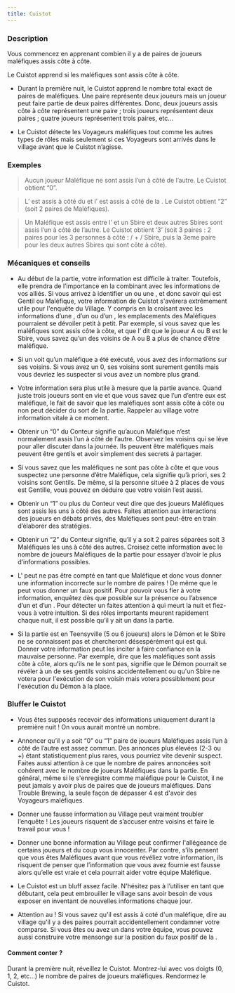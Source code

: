 ```yaml
---
title: Cuistot
---
```



<Role CUISTOT header />

### Description

Vous commencez en apprenant combien il y a de paires de joueurs maléfiques assis côte à côte.

Le Cuistot apprend si les maléfiques sont assis côte à côte. 

-	Durant la première nuit, le Cuistot apprend le nombre total exact de paires de maléfiques. Une paire représente deux joueurs mais un joueur peut faire partie de deux paires différentes. Donc, deux joueurs assis côte à côte représentent une paire ; trois joueurs représentent deux paires ; quatre joueurs représentent trois paires, etc…

-	Le Cuistot détecte les Voyageurs maléfiques tout comme les autres types de rôles mais seulement si ces Voyageurs sont arrivés dans le village avant que le Cuistot n’agisse.

### Exemples

> Aucun joueur Maléfique ne sont assis l’un à côté de l’autre. Le Cuistot obtient “0”.

> L’<Role IMP /> est assis à côté du <Role BARON /> et l’<Role EMPOISONNEUR /> est assis à côté de la <Role CROQUEUSE_D_HOMMES />. Le Cuistot obtient “2” (soit 2 paires de Maléfiques).

> Un <Role BOUC_EMISSAIRE /> Maléfique est assis entre l’<Role IMP /> et un Sbire et deux autres Sbires sont assis l’un à côté de l’autre. Le Cuistot obtient ‘3’ (soit 3 paires : 2 paires pour les 3 personnes à côté : <Role IMP /> / <Role BOUC_EMISSAIRE /> + <Role BOUC_EMISSAIRE /> / Sbire, puis la 3eme paire pour les deux autres Sbires qui sont côte à côte).

### Mécaniques et conseils

- Au début de la partie, votre information est difficile à traiter. Toutefois, elle prendra de l’importance en la combinant avec les informations de vos alliés. Si vous arrivez à identifier un <Role EMPATHIQUE /> ou une <Role VOYANTE />, et donc savoir qui est Gentil ou Maléfique, votre information de Cuistot s'avérera extrêmement utile pour l'enquête du Village. Y compris en la croisant avec les informations d’une <Role LAVANDIERE />, d’un <Role ARCHIVISTE /> ou d’un <Role ENQUETEUR />, les emplacements des Maléfiques pourraient se dévoiler petit à petit. Par exemple, si vous savez que les maléfiques sont assis côte à côte, et que l’<Role ENQUETEUR /> dit que le joueur A ou B est le Sbire, vous savez qu’un des voisins de A ou B a plus de chance d’être maléfique.

- Si un <Role CROQUE_MORT /> voit qu’un maléfique a été exécuté, vous avez des informations sur ses voisins. Si vous avez un 0, ses voisins sont surement gentils mais vous devriez les suspecter si vous avez un nombre plus grand.

- Votre information sera plus utile à mesure que la partie avance. Quand juste trois joueurs sont en vie et que vous savez que l’un d’entre eux est maléfique, le fait de savoir que les maléfiques sont assis côte à côte ou non peut décider du sort de la partie. Rappeler au village votre information vitale à ce moment.

- Obtenir un “0” du Conteur signifie qu’aucun Maléfique n’est normalement assis l’un à côté de l’autre. Observez les voisins qui se lève pour aller discuter dans la journée. Ils peuvent être maléfiques mais peuvent être gentils et avoir simplement des secrets à partager.

- Si vous savez que les maléfiques ne sont pas côte à côte et que vous suspectez une personne d’être Maléfique, cela signifie qu’à priori, ses 2 voisins sont Gentils. De même, si la personne située à 2 places de vous est Gentille, vous pouvez en déduire que votre voisin l’est aussi.

- Obtenir un “1” ou plus du Conteur veut dire que des joueurs Maléfiques sont assis les uns à côté des autres. Faites attention aux interactions des joueurs en débats privés, des Maléfiques sont peut-être en train d’élaborer des stratégies.

- Obtenir un “2” du Conteur signifie, qu’il y a soit 2 paires séparées soit 3 Maléfiques les uns à côté des autres. Croisez cette information avec le nombre de joueurs Maléfiques de la partie pour essayer d’avoir le plus d’informations possibles.

- L'<Role ESPION /> peut ne pas être compté en tant que Maléfique et donc vous donner une information incorrecte sur le nombre de paires ! De même que le <Role RECLUS /> peut vous donner un faux positif. Pour pouvoir vous fier à votre information, enquêtez dès que possible sur la présence ou l’absence d’un <Role RECLUS /> et d’un <Role ESPION />. Pour détecter un <Role ESPION /> faites attention à qui meurt la nuit et fiez-vous à votre intuition. Si des rôles importants meurent rapidement chaque nuit, il est possible qu’il y ait un <Role ESPION /> dans la partie.

- Si la partie est en Teensyville (5 ou 6 joueurs) alors le Démon et le Sbire ne se connaissent pas et chercheront désespérément qui est qui. Donner votre information peut les inciter à faire confiance en la mauvaise personne. Par exemple, dire que les maléfiques sont assis côte à côte, alors qu'ils ne le sont pas, signifie que le Démon pourrait se révéler à un de ses gentils voisins accidentellement ou qu'un Sbire ne votera pour l'exécution de son voisin mais votera possiblement pour l'exécution du Démon à la place.

### Bluffer le Cuistot

- Vous êtes supposés recevoir des informations uniquement durant la première nuit ! On vous aurait montré un nombre.

- Annoncer qu’il y a soit “0” ou “1” paire de joueurs Maléfiques assis l’un à côté de l’autre est assez commun. Des annonces plus élevées (2-3 ou +) étant statistiquement plus rares, vous pourriez vite devenir suspect. Faites aussi attention à ce que le nombre de paires annoncées soit cohérent avec le nombre de joueurs Maléfiques dans la partie. En général, même si le <Role RECLUS /> s'enregistre comme maléfique pour le Cuistot, il ne peut jamais y avoir plus de paires que de joueurs maléfiques. Dans Trouble Brewing, la seule façon de dépasser 4 est d'avoir des Voyageurs maléfiques.

- Donner une fausse information au Village peut vraiment troubler l’enquête ! Les joueurs risquent de s’accuser entre voisins et faire le travail pour vous !

- Donner une bonne information au Village peut confirmer l'allégeance de certains joueurs et du coup vous innocenter. Par contre, s’ils pensent que vous êtes Maléfiques avant que vous révéliez votre information, ils risquent de penser que l’information que vous avez fournie est fausse alors qu’elle est vraie et cela pourrait aider votre équipe Maléfique.

- Le Cuistot est un bluff assez facile. N'hésitez pas à l’utiliser en tant que débutant, cela peut embrouiller le village sans avoir besoin de vous exposer en inventant de nouvelles informations chaque jour.

- Attention au <Role RECLUS /> ! Si vous savez qu'il est assis à coté d'un maléfique, dire au village qu'il y a des paires pourrait accidentellement condamner votre comparse. Si vous êtes <Role ESPION /> ou avez un <Role ESPION /> dans votre équipe, vous pouvez aussi construire votre mensonge sur la position du faux positif de la <Role VOYANTE />.

#### Comment conter ?

Durant la première nuit, réveillez le Cuistot. Montrez-lui avec vos doigts (0, 1, 2, etc…) le nombre de paires de joueurs maléfiques. Rendormez le Cuistot.
